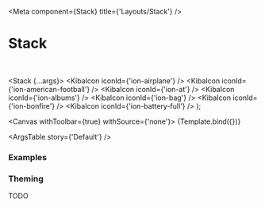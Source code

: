 

<Meta
  component={Stack}
  title={'Layouts/Stack'}
/>

# Stack

<br/>

  <Stack {...args}>
    <KibaIcon iconId={'ion-airplane'} />
    <KibaIcon iconId={'ion-american-football'} />
    <KibaIcon iconId={'ion-at'} />
    <KibaIcon iconId={'ion-albums'} />
    <KibaIcon iconId={'ion-bag'} />
    <KibaIcon iconId={'ion-bonfire'} />
    <KibaIcon iconId={'ion-battery-full'} />
  </Stack>
);

<Canvas withToolbar={true} withSource={'none'}>
  <Story name='Default' args={{}}>
    {Template.bind({})}
  </Story>
</Canvas>

<ArgsTable story={'Default'} />

### Examples

<Canvas>
  <Story name='Vertical'>
    <Stack direction={Direction.Vertical}>
      <KibaIcon iconId={'ion-accessibility'} />
      <KibaIcon iconId={'ion-american-football'} />
      <KibaIcon iconId={'ion-at'} />
      <KibaIcon iconId={'ion-albums'} />
      <KibaIcon iconId={'ion-bag'} />
      <KibaIcon iconId={'ion-bonfire'} />
      <KibaIcon iconId={'ion-battery-full'} />
    </Stack>
  </Story>
</Canvas>

<Canvas>
  <Story name='Spaced'>
    <Stack direction={Direction.Horizontal}>
      <KibaIcon iconId={'ion-accessibility'} />
      <KibaIcon iconId={'ion-american-football'} />
      <Stack.Item growthFactor={1} shrinkFactor={1} />
      <KibaIcon iconId={'ion-battery-full'} />
    </Stack>
  </Story>
</Canvas>

<Canvas>
  <Story name='Wrapped Items'>
    <Stack direction={Direction.Horizontal} shouldWrapItems={true}>
      <BackgroundView color='#afefef'>
        <Box width='300px' height='50px' />
      </BackgroundView>
      <BackgroundView color='#dfdfef'>
        <Box width='400px' height='50px' />
      </BackgroundView>
      <BackgroundView color='#afdfed'>
        <Box width='500px' height='50px' />
      </BackgroundView>
    </Stack>
  </Story>
</Canvas>

### Theming

TODO
